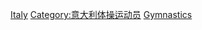 [[Category:各國奧運體操運動員|Italy]]
[[Category:意大利体操运动员|Category:意大利体操运动员]]
[[Category:意大利夏季奥运运动员|Gymnastics]]